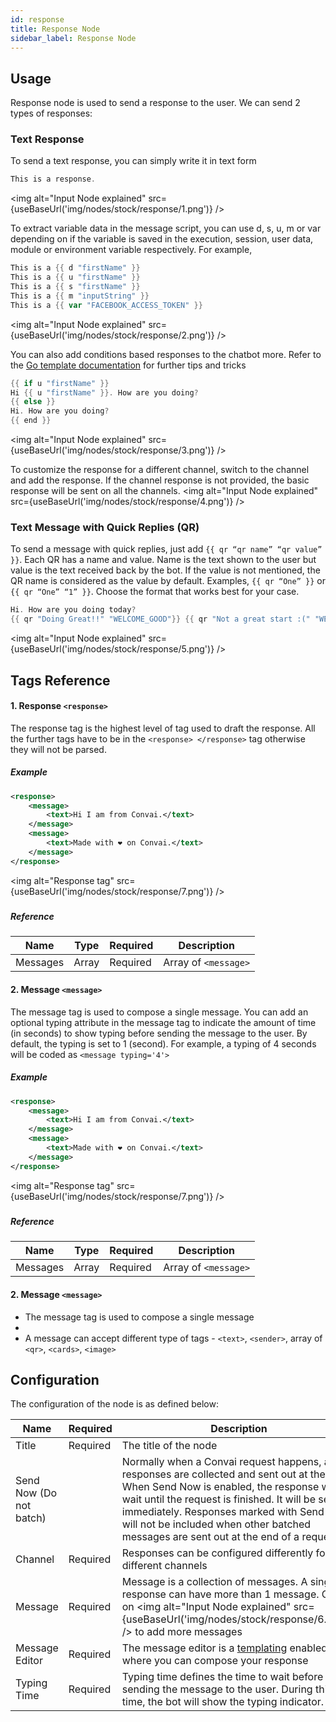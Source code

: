 ```yaml
---
id: response
title: Response Node
sidebar_label: Response Node
---
```



## Usage

Response node is used to send a response to the user. We can send 2 types of responses:

### Text Response

To send a text response, you can simply write it in text form

```go
This is a response.
```
<img alt="Input Node explained" src={useBaseUrl('img/nodes/stock/response/1.png')} />

To extract variable data in the message script, you can use d, s, u, m or var depending on if the variable is saved in the execution, session, user data, module or environment variable respectively. For example,

```go
This is a {{ d "firstName" }}
This is a {{ u "firstName" }}
This is a {{ s "firstName" }}
This is a {{ m "inputString" }}
This is a {{ var "FACEBOOK_ACCESS_TOKEN" }}
```
<img alt="Input Node explained" src={useBaseUrl('img/nodes/stock/response/2.png')} />

You can also add conditions based responses to the chatbot more. Refer to the [Go template documentation](https://golang.org/pkg/text/template/) for further tips and tricks

```go
{{ if u "firstName" }}
Hi {{ u "firstName" }}. How are you doing?
{{ else }}
Hi. How are you doing?
{{ end }}
```
<img alt="Input Node explained" src={useBaseUrl('img/nodes/stock/response/3.png')} />

To customize the response for a different channel, switch to the channel and add the response. If the channel response is not provided, the basic response will be sent on all the channels.
<img alt="Input Node explained" src={useBaseUrl('img/nodes/stock/response/4.png')} />

### Text Message with Quick Replies (QR)

To send a message with quick replies, just add `{{ qr “qr name” “qr value” }}`. Each QR has a name and value. Name is the text shown to the user but value is the text received back by the bot. If the value is not mentioned, the QR name is considered as the value by default. Examples, `{{ qr “One” }}` or `{{ qr “One” “1” }}`. Choose the format that works best for your case.

```go
Hi. How are you doing today?
{{ qr "Doing Great!!" "WELCOME_GOOD"}} {{ qr "Not a great start :(" "WELCOME_BAD"}}
```
<img alt="Input Node explained" src={useBaseUrl('img/nodes/stock/response/5.png')} />



## Tags Reference

#### 1. Response ```<response>```
The response tag is the highest level of tag used to draft the response. All the further tags have to be in the ```<response> </response>``` tag otherwise they will not be parsed.

##### Example 
```xml
<response>
	<message>
		<text>Hi I am from Convai.</text>
	</message>
	<message>
	    <text>Made with ❤️ on Convai.</text>
	</message>
</response>
```
<img alt="Response tag" src={useBaseUrl('img/nodes/stock/response/7.png')} />

##### 

##### Reference
| Name | Type | Required | Description |
| --- | --- | --- | --- |
| Messages | Array | Required | Array of ```<message>``` |

#### 2. Message ```<message>```
The message tag is used to compose a single message. You can add an optional typing attribute in the message tag to indicate the amount of time (in seconds) to show typing before sending the message to the user. By default, the typing is set to 1 (second). For example, a typing of 4 seconds will be coded as ```<message typing='4'>```

##### Example 
```xml
<response>
	<message>
		<text>Hi I am from Convai.</text>
	</message>
	<message>
	    <text>Made with ❤️ on Convai.</text>
	</message>
</response>
```
<img alt="Response tag" src={useBaseUrl('img/nodes/stock/response/7.png')} />

##### 

##### Reference
| Name | Type | Required | Description |
| --- | --- | --- | --- |
| Messages | Array | Required | Array of ```<message>``` |

#### 2. Message ```<message>```
- The message tag is used to compose a single message
- 
- A message can accept different type of tags - ```<text>```, ```<sender>```, array of ```<qr>```, ```<cards>```, ```<image>``` 


## Configuration

The configuration of the node is as defined below:

| Name                    | Required |                      Description                                     |
| ----------------------- | -------- | -------------------------------------------------------------------- |
| Title | Required | The title of the node |
| Send Now (Do not batch) | | Normally when a Convai request happens, all responses are collected and sent out at the end. When Send Now is enabled, the response will not wait until the request is finished. It will be sent immediately. Responses marked with Send Now will not be included when other batched messages are sent out at the end of a request. |
| Channel | Required | Responses can be configured differently for different channels |
| Message | Required | Message is a collection of messages. A single response can have more than 1 message. Click on <img alt="Input Node explained" src={useBaseUrl('img/nodes/stock/response/6.png')} /> to add more messages |
| Message Editor | Required | The message editor is a [templating](https://golang.org/pkg/text/template/) enabled field where you can compose your response |
| Typing Time | Required | Typing time defines the time to wait before sending the message to the user. During this time, the bot will show the typing indicator. |
